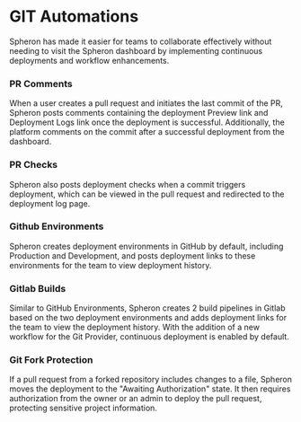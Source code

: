 
# GIT Automations

Spheron has made it easier for teams to collaborate effectively without needing to visit the Spheron dashboard by implementing continuous deployments and workflow enhancements.

### PR Comments
When a user creates a pull request and initiates the last commit of the PR, Spheron posts comments containing the deployment Preview link and Deployment Logs link once the deployment is successful.
Additionally, the platform comments on the commit after a successful deployment from the dashboard.

### PR Checks
Spheron also posts deployment checks when a commit triggers deployment, which can be viewed in the pull request and redirected to the deployment log page.

### Github Environments
Spheron creates deployment environments in GitHub by default, including Production and Development, and posts deployment links to these environments for the team to view deployment history.

### Gitlab Builds
Similar to GitHub Environments, Spheron creates 2 build pipelines in Gitlab based on the two deployment environments and adds deployment links for the team to view the deployment history. With the addition of a new workflow for the Git Provider, continuous deployment is enabled by default.

### Git Fork Protection
If a pull request from a forked repository includes changes to a file, Spheron moves the deployment to the "Awaiting Authorization" state. It then requires authorization from the owner or an admin to deploy the pull request, protecting sensitive project information.

<Navigation name="Git Automations" />
